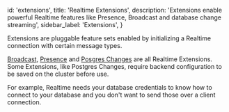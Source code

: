 
  id: 'extensions',
  title: 'Realtime Extensions',
  description:
    'Extensions enable powerful Realtime features like Presence, Broadcast and database change streaming',
  sidebar_label: 'Extensions',
}

Extensions are pluggable feature sets enabled by initializing a Realtime connection with certain message types.

[Broadcast](/docs/guides/realtime/broadcast), [Presence](/docs/guides/realtime/presence) and [Posgres Changes](/docs/guides/realtime/postgres-changes) are all Realtime Extensions. Some Extensions, like Postgres Changes, require backend configuration to be saved on the cluster before use.

For example, Realtime needs your database credentials to know how to connect to your database and you don't want to send those over a client connection.


